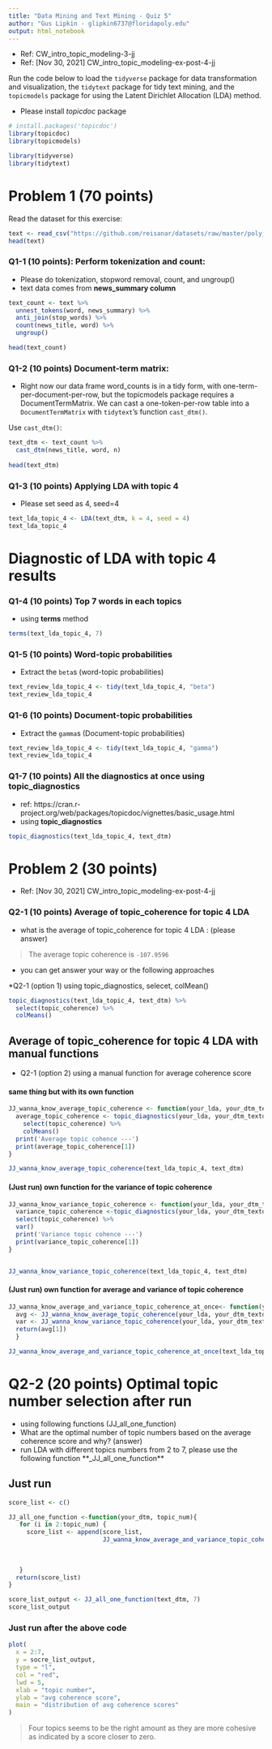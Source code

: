 ```yaml
---
title: "Data Mining and Text Mining - Quiz 5"
author: "Gus Lipkin - glipkin6737@floridapoly.edu"
output: html_notebook
---
```

* Ref: CW_intro_topic_modeling-3-jj
* Ref: [Nov 30, 2021] CW_intro_topic_modeling-ex-post-4-jj

Run the code below to load the `tidyverse` package for data transformation and visualization, the `tidytext` package for tidy text mining, and the `topicmodels` package for using the Latent Dirichlet Allocation (LDA) method.

* Please install *topicdoc* package

```r
# install.packages('topicdoc')
library(topicdoc)
library(topicmodels)

library(tidyverse)
library(tidytext)
```

# Problem 1 (70 points)

Read the dataset for this exercise:

```r
text <- read_csv("https://github.com/reisanar/datasets/raw/master/poly_news_FL20.csv")
head(text)
```

### Q1-1 (10 points): Perform tokenization and count:
* Please do tokenization, stopword removal, count, and ungroup()
* text data comes from **news_summary column**

```r
text_count <- text %>% 
  unnest_tokens(word, news_summary) %>%
  anti_join(stop_words) %>%
  count(news_title, word) %>%
  ungroup()

head(text_count)
```

### Q1-2 (10 points) Document-term matrix:
* Right now our data frame word_counts is in a tidy form, with one-term-per-document-per-row, but the topicmodels package requires a DocumentTermMatrix. We can cast a one-token-per-row table into a `DocumentTermMatrix` with `tidytext`'s function `cast_dtm()`.

Use `cast_dtm()`: 

```r
text_dtm <- text_count %>%
  cast_dtm(news_title, word, n)
 
head(text_dtm)
```

### Q1-3 (10 points) Applying LDA with topic 4
* Please set seed as 4, seed=4

```r
text_lda_topic_4 <- LDA(text_dtm, k = 4, seed = 4)
text_lda_topic_4
```
# Diagnostic of LDA with topic 4 results

### Q1-4 (10 points) Top 7 words in each topics
* using **terms** method

```r
terms(text_lda_topic_4, 7)
```

### Q1-5 (10 points) Word-topic probabilities

* Extract the `beta`s (word-topic probabilities)

```r
text_review_lda_topic_4 <- tidy(text_lda_topic_4, "beta")
text_review_lda_topic_4
```

###  Q1-6 (10 points) Document-topic probabilities
* Extract the `gamma`s (Document-topic probabilities)

```r
text_review_lda_topic_4 <- tidy(text_lda_topic_4, "gamma")
text_review_lda_topic_4
```
### Q1-7 (10 points) All the diagnostics at once using **topic_diagnostics**
* ref: https://cran.r-project.org/web/packages/topicdoc/vignettes/basic_usage.html
* using **topic_diagnostics**

```r
topic_diagnostics(text_lda_topic_4, text_dtm)
```

# Problem 2 (30 points)
* Ref: [Nov 30, 2021] CW_intro_topic_modeling-ex-post-4-jj

### Q2-1 (10 points) Average of topic_coherence for topic 4 LDA
* what is the average of topic_coherence for topic 4 LDA : (please answer)

> The average topic coherence is `-107.9596`

* you can get answer your way or the following approaches

*Q2-1 (option 1) using topic_diagnostics, selecet, colMean()

```r
topic_diagnostics(text_lda_topic_4, text_dtm) %>%
  select(topic_coherence) %>%
  colMeans()
```

## Average of topic_coherence for topic 4 LDA with manual functions

* Q2-1 (option 2) using a manual function for average coherence score

#### same thing but with its own function
```r
JJ_wanna_know_average_topic_coherence <- function(your_lda, your_dtm_textdata) {
  average_topic_coherence <- topic_diagnostics(your_lda, your_dtm_textdata) %>%
    select(topic_coherence) %>%
    colMeans()
  print('Average topic cohence ---')
  print(average_topic_coherence[1])
}

JJ_wanna_know_average_topic_coherence(text_lda_topic_4, text_dtm)
```

#### (Just run) own function for the variance of topic coherence
```r
JJ_wanna_know_variance_topic_coherence <- function(your_lda, your_dtm_textdata) {
  variance_topic_coherence <-topic_diagnostics(your_lda, your_dtm_textdata) %>%
  select(topic_coherence) %>%
  var()
  print('Variance topic cohence ---')
  print(variance_topic_coherence[1])
}


JJ_wanna_know_variance_topic_coherence(text_lda_topic_4, text_dtm)
```

#### (Just run) own function for average and variance of topic coherence
```r
JJ_wanna_know_average_and_variance_topic_coherence_at_once<- function(your_lda, your_dtm_textdata) {
  avg <- JJ_wanna_know_average_topic_coherence(your_lda, your_dtm_textdata)
  var <- JJ_wanna_know_variance_topic_coherence(your_lda, your_dtm_textdata)
  return(avg[1])
  }

JJ_wanna_know_average_and_variance_topic_coherence_at_once(text_lda_topic_4, text_dtm)
```
# Q2-2 (20 points) Optimal topic number selection after run
* using following functions (JJ_all_one_function)
* What are the optimal number of topic numbers based on the average coherence score and why? (answer)
* run LDA with different topics numbers from 2 to 7, please use the following function **_JJ_all_one_function**
 
## Just run 
```r
score_list <- c()

JJ_all_one_function <-function(your_dtm, topic_num){
   for (i in 2:topic_num) {
     score_list <- append(score_list,
                          JJ_wanna_know_average_and_variance_topic_coherence_at_once(LDA(your_dtm, 
                                                                                         k=i, 
                                                                                         control=list(seed=i)), 
                                                                                     your_dtm))
   }
  return(score_list)
}

score_list_output <- JJ_all_one_function(text_dtm, 7)
score_list_output
```

### Just run after the above code
```r
plot(
  x = 2:7,
  y = socre_list_output,
  type = "l",
  col = "red",
  lwd = 5,
  xlab = "topic number",
  ylab = "avg coherence score",
  main = "distribution of avg coherence scores"
)
```

> Four topics seems to be the right amount as they are more cohesive as indicated by a score closer to zero.
